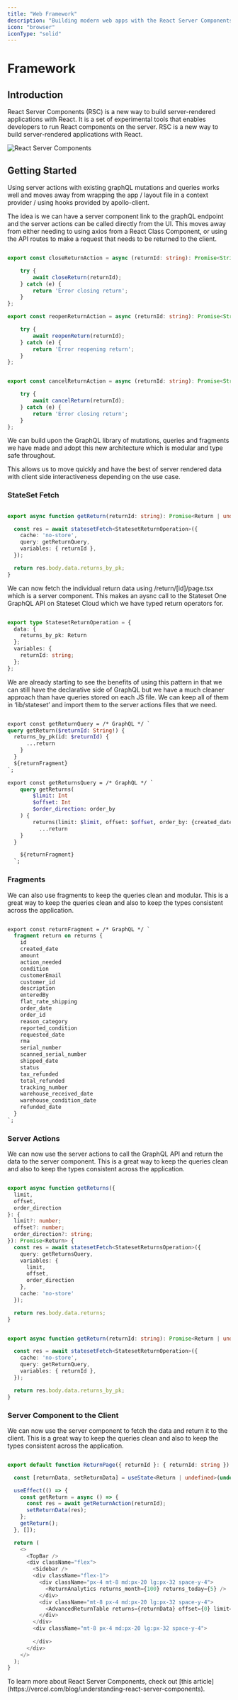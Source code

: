 ```yaml
---
title: "Web Framework"
description: "Building modern web apps with the React Server Components (RSC) framework"
icon: "browser"
iconType: "solid"
---
```


# Framework

## Introduction

React Server Components (RSC) is a new way to build server-rendered applications with React. It is a set of experimental tools that enables developers to run React components on the server. RSC is a new way to build server-rendered applications with React. 

![React Server Components](/images/rsc.png)

## Getting Started

Using server actions with existing graphQL mutations and queries works well and moves away from wrapping the app / layout file in a context provider / using hooks provided by apollo-client.

The idea is we can have a server component link to the graphQL endpoint and the server actions can be called directly from the UI. This moves away from either needing to using axios from a React Class Component, or using the API routes to make a request that needs to be returned to the client.

```typescript

export const closeReturnAction = async (returnId: string): Promise<String | undefined> => {

    try {
        await closeReturn(returnId);
    } catch (e) {
        return 'Error closing return';
    }
};

export const reopenReturnAction = async (returnId: string): Promise<String | undefined> => {

    try {
        await reopenReturn(returnId);
    } catch (e) {
        return 'Error reopening return';
    }
};


export const cancelReturnAction = async (returnId: string): Promise<String | undefined> => {

    try {
        await cancelReturn(returnId);
    } catch (e) {
        return 'Error closing return';
    }
};

```

We can build upon the GraphQL library of mutations, queries and fragments we have made and adopt this new architecture which is modular and type safe throughout.

This allows us to move quickly and have the best of server rendered data with client side interactiveness depending on the use case.

### StateSet Fetch

```typescript

export async function getReturn(returnId: string): Promise<Return | undefined> {

  const res = await statesetFetch<StatesetReturnOperation>({
    cache: 'no-store',
    query: getReturnQuery,
    variables: { returnId },
  });

  return res.body.data.returns_by_pk;
}

```

We can now fetch the individual return data using /return/[id]/page.tsx which is a server component. This makes an aysnc call to the Stateset One GraphQL API on Stateset Cloud which we have typed return operators for.


```typescript

export type StatesetReturnOperation = {
  data: {
    returns_by_pk: Return
  };
  variables: {
    returnId: string;
  };
};

```

We are already starting to see the benefits of using this pattern in that we can still have the declarative side of GraphQL but we have a much cleaner approach than have queries stored on each JS file. We can keep all of them in ‘lib/stateset’ and import them to the server actions files that we need.

```graphQL

export const getReturnQuery = /* GraphQL */ `
query getReturn($returnId: String!) {
  returns_by_pk(id: $returnId) {
      ...return
    }
  }
  ${returnFragment}
`;

export const getReturnsQuery = /* GraphQL */ `
    query getReturns(
        $limit: Int
        $offset: Int
        $order_direction: order_by
    ) {
        returns(limit: $limit, offset: $offset, order_by: {created_date: $order_direction}) {
          ...return
    }
  }

    ${returnFragment}
  `;

```

### Fragments

We can also use fragments to keep the queries clean and modular. This is a great way to keep the queries clean and also to keep the types consistent across the application.

```graphQL

export const returnFragment = /* GraphQL */ `
  fragment return on returns {
    id
    created_date
    amount
    action_needed
    condition
    customerEmail
    customer_id
    description
    enteredBy
    flat_rate_shipping
    order_date
    order_id
    reason_category
    reported_condition
    requested_date
    rma
    serial_number
    scanned_serial_number
    shipped_date
    status
    tax_refunded
    total_refunded
    tracking_number
    warehouse_received_date
    warehouse_condition_date
    refunded_date
  }
`;

```

### Server Actions

We can now use the server actions to call the GraphQL API and return the data to the server component. This is a great way to keep the queries clean and also to keep the types consistent across the application.

```typescript

export async function getReturns({
  limit,
  offset,
  order_direction
}: {
  limit?: number;
  offset?: number;
  order_direction?: string;
}): Promise<Return> {
  const res = await statesetFetch<StatesetReturnsOperation>({
    query: getReturnsQuery,
    variables: {
      limit,
      offset,
      order_direction
    },
    cache: 'no-store'
  });

  return res.body.data.returns;
}


export async function getReturn(returnId: string): Promise<Return | undefined> {

  const res = await statesetFetch<StatesetReturnOperation>({
    cache: 'no-store',
    query: getReturnQuery,
    variables: { returnId },
  });

  return res.body.data.returns_by_pk;
}

```

### Server Component to the Client

We can now use the server component to fetch the data and return it to the client. This is a great way to keep the queries clean and also to keep the types consistent across the application.

```typescript

export default function ReturnPage({ returnId }: { returnId: string }) {

  const [returnData, setReturnData] = useState<Return | undefined>(undefined);

  useEffect(() => {
    const getReturn = async () => {
      const res = await getReturnAction(returnId);
      setReturnData(res);
    };
    getReturn();
  }, []);

  return (
    <>
      <TopBar />
      <div className="flex">
        <Sidebar />
        <div className="flex-1">
          <div className="px-4 mt-8 md:px-20 lg:px-32 space-y-4">
            <ReturnAnalytics returns_month={100} returns_today={5} />
          </div>
          <div className="mt-8 px-4 md:px-20 lg:px-32 space-y-4">
            <AdvancedReturnTable returns={returnData} offset={0} limit={20} />
          </div>
        </div>
        <div className="mt-8 px-4 md:px-20 lg:px-32 space-y-4">
            
        </div>
      </div>
    </>
  );
}

```

<Card title="React Server Components" icon="lightbulb" iconType="duotone" color="#2563eb" href="https://vercel.com/blog/understanding-react-server-components">
  To learn more about React Server Components, check out [this article](https://vercel.com/blog/understanding-react-server-components).
</Card>